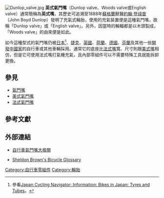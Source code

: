 [[File:Dunlop_valve.jpg|thumb]]
'''英式氣門嘴'''（Dunlop valve、Woods valve或English valve）通常簡稱為'''英式嘴'''，其歷史可追溯至1888年[[蘇格蘭|蘇格蘭]]獸醫[[約翰·登祿普|約翰·登祿普]]（John Boyd Dunlop）發明了充氣式輪胎，使用的充氣裝置便是這種氣門嘴，故稱「Dunlop valve」或「English valve」。另外，因當時的輪輻都是以木頭製成，「Woods valve」的由來便是如此。

如今這種型式的氣門嘴仍被[[日本|日本]]<ref>參看{{en}}[http://www.japancycling.org/v2/info/bikesj/tyres.shtml Japan Cycling Navigator: Information: Bikes in Japan: Tyres and Tubes]。</ref>、[[捷克|捷克]]、[[英國|英國]]、[[荷蘭|荷蘭]]、[[德國|德國]]、[[芬蘭|芬蘭]]及其他一些[[發展中國家|開發中國家]]的自行車或其他車輛採用。通常它的底座比[[法式氣門嘴|法式嘴]]寬、尺寸則跟[[美式氣門嘴|美式嘴]]相仿，但是它可使用法式嘴打氣機充氣，且內部零組件可以不需要特殊工具就能拆卸更換。

== 參見 ==
* [[氣門嘴|氣門嘴]]
* [[美式氣門嘴|美式氣門嘴]]
* [[法式氣門嘴|法式氣門嘴]]

== 參考文獻 ==
{{reflist}}

== 外部連結 ==
* [https://web.archive.org/web/20081014223152/http://www.okbike.cn/html/29/n-329.html 自行車氣門嘴大檢閱]
* {{en}}[http://www.sheldonbrown.com/gloss_w.html#woods Sheldon Brown's Bicycle Glossary] {{Wayback|url=http://www.sheldonbrown.com/gloss_w.html#woods |date=20080111062241 }}

[[Category:自行車零組件|Category:自行車零組件]]
[[Category:輪胎|Category:輪胎]]